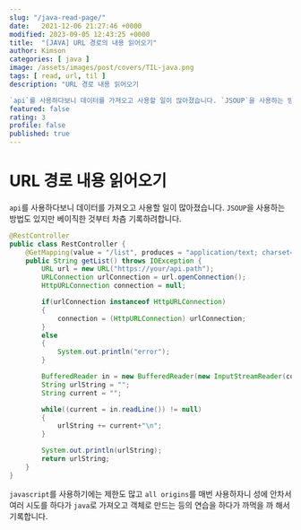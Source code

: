 ```yaml
---
slug: "/java-read-page/"
date:   2021-12-06 21:27:46 +0000
modified: 2023-09-05 12:43:25 +0000
title:  "[JAVA] URL 경로의 내용 읽어오기"
author: Kimson
categories: [ java ]
image: /assets/images/post/covers/TIL-java.png
tags: [ read, url, til ]
description: "URL 경로 내용 읽어오기

`api`를 사용하다보니 데이터를 가져오고 사용할 일이 많아졌습니다. `JSOUP`을 사용하는 방법도 있지만 베이직한 것부터 차츰 기록하려합니다."
featured: false
rating: 3
profile: false
published: true
---
```


# URL 경로 내용 읽어오기

`api`를 사용하다보니 데이터를 가져오고 사용할 일이 많아졌습니다. `JSOUP`을 사용하는 방법도 있지만 베이직한 것부터 차츰 기록하려합니다.

```java showLineNumbers
@RestController
public class RestController {
    @GetMapping(value = "/list", produces = "application/text; charset=utf8")
    public String getList() throws IOException {
        URL url = new URL("https://your/api.path");
        URLConnection urlConnection = url.openConnection();
        HttpURLConnection connection = null;

        if(urlConnection instanceof HttpURLConnection)
        {
            connection = (HttpURLConnection) urlConnection;
        }
        else
        {
            System.out.println("error");
        }

        BufferedReader in = new BufferedReader(new InputStreamReader(connection.getInputStream()));
        String urlString = "";
        String current = "";

        while((current = in.readLine()) != null)
        {
            urlString += current+"\n";
        }

        System.out.println(urlString);
        return urlString;
    }
}
```

`javascript`를 사용하기에는 제한도 많고 `all origins`를 매번 사용하자니 성에 안차서 여러 시도를 하다가 `java`로 가져오고 객체로 만드는 등의 연습을 하다가 까먹을 까 해서 기록합니다.

